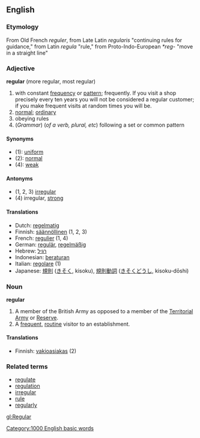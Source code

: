 ==English==

===Etymology===
From Old French ''reguler'', from Late Latin ''regularis'' "continuing rules for guidance," from Latin ''regula'' "rule," from Proto-Indo-European ''*reg-'' "move in a straight line"

===Adjective===
'''regular''' (more regular, most regular)
# with constant [[frequency]] or [[pattern]]; frequently.  If you visit a shop precisely every ten years  you will not be considered a regular customer; if you make frequent visits at random times you will be.
# [[normal]]; [[ordinary]]
# obeying rules
# (''Grammar'') (''of a verb, plural, etc'') following a set or common pattern

====Synonyms====
*(1): [[uniform]]
*(2): [[normal]]
*(4): [[weak]]

====Antonyms====
*(1, 2, 3) [[irregular]]
*(4) irregular, [[strong]]

====Translations====
*Dutch: [[regelmatig]]
*Finnish: [[säännöllinen]] (1, 2, 3)
*French: [[regulier]] (1, 4)
*German: [[regulär]], [[regelmäßig]]
*Hebrew: [[רגיל]]
*Indonesian: [[atur|beraturan]]
*Italian: [[regolare]] (1)
*Japanese: [[規則]] ([[きそく]], kisoku), [[規則]][[動詞]] ([[きそく]][[どうし]], kisoku-dōshi)

===Noun===
'''regular'''
#A member of the British Army as opposed to a member of the [[Territorial Army]] or [[Reserve]].
#A [[frequent]], [[routine]] visitor to an establishment.

====Translations====
*Finnish: [[vakioasiakas]] (2)

===Related terms===
*[[regulate]]
*[[regulation]]
*[[irregular]]
*[[rule]]
*[[regularly]]

[[gl:Regular]]
[[Category:1000 English basic words]]